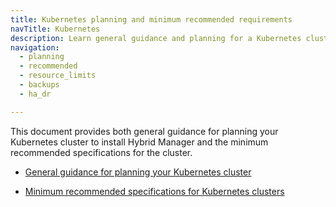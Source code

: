 ```yaml
---
title: Kubernetes planning and minimum recommended requirements
navTitle: Kubernetes
description: Learn general guidance and planning for a Kubernetes cluster to run PG AI Hybrid Manager.
navigation:
  - planning
  - recommended
  - resource_limits
  - backups
  - ha_dr

---
```


This document provides both general guidance for planning your Kubernetes cluster to install Hybrid Manager and the minimum recommended specifications for the cluster.

-   [General guidance for planning your Kubernetes cluster](planning.mdx) 

-   [Minimum recommended specifications for Kubernetes clusters](recommended.mdx) 
